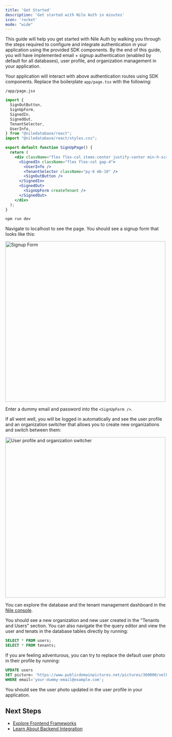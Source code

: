 ```yaml
---
title: 'Get Started'
description: 'Get started with Nile Auth in minutes'
icon: 'rocket'
mode: "wide"
---
```



This guide will help you get started with Nile Auth by walking you through the steps required to configure and integrate authentication in your application using the provided SDK components. By the end of this guide, you will have implemented email + signup authentication (enabled by default for all databases), user profile, and organization management in your application.

<Steps>
<CreateNextApp/>
<DbCreds />
<InstallNile/>
<Step title="Use SDK Components">

Your application will interact with above authentication routes using SDK components. Replace the boilerplate `app/page.tsx` with the following:

`/app/page.jsx`
```jsx
import {
  SignOutButton,
  SignUpForm,
  SignedIn,
  SignedOut,
  TenantSelector,
  UserInfo,
} from "@niledatabase/react";
import "@niledatabase/react/styles.css";

export default function SignUpPage() {
  return (
    <div className="flex flex-col items-center justify-center min-h-screen">
      <SignedIn className="flex flex-col gap-4">
        <UserInfo />
        <TenantSelector className="py-6 mb-10" />
        <SignOutButton />
      </SignedIn>
      <SignedOut>
        <SignUpForm createTenant />
      </SignedOut>
    </div>
  );
}

```
</Step>
<Step title="Run and Log in to your application">

```bash
npm run dev
```

Navigate to localhost to see the page. You should see a signup form that looks like this:

<img height="500" width="500" src="/images/auth/quickstart_signup.png" alt="Signup Form" />

Enter a dummy email and password into the `<SignUpForm />`. 

If all went well, you will be logged in automatically and see the user profile and an organization switcher that allows you to create new organizations and switch between them:

<img height="500" width="500" src="/images/auth/quickstart_authenticated.png" alt="User profile and organization switcher" />
</Step>
<Step title="Bonus: Explore in Nile Console">

You can explore the database and the tenant management dashboard in the [Nile console](https://console.thenile.dev). 

You should see a new organization and new user created in the "Tenants and Users" section.
You can also navigate the the query editor and view the user and tenats in the database tables directly by running:

```sql
SELECT * FROM users;
SELECT * FROM tenants;
```

If you are feeling adventurous, you can try to replace the default user photo in their profile by running:

```sql
UPDATE users 
SET picture= 'https://www.publicdomainpictures.net/pictures/360000/velka/katze-katzchen-niedlich-vintage-1595638359oOf.jpg' 
WHERE email='your-dummy-email@example.com';
```

You should see the user photo updated in the user profile in your application.
</Step>
</Steps>

## Next Steps

- [Explore Frontend Frameworks](/auth/frontendframeworks/nextjs)
- [Learn About Backend Integration](/auth/backendframeworks/express) 